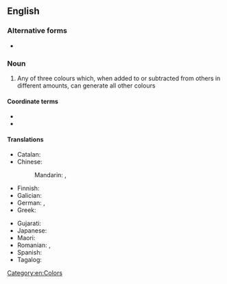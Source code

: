 {{see|primary color}}
==English==
{{wikipedia|primary color}}

===Alternative forms===
* {{alt|en|primary color||American spelling}}

===Noun===
{{en-noun}}

# {{lb|en|British spelling}} Any of three colours which, when added to or subtracted from others in different amounts, can generate all other colours
#: {{ux|en|Red, blue and green are additive '''primary colours'''.}}
#: {{ux|en|Magenta, yellow and cyan are subtractive '''primary colours'''.}}

====Coordinate terms====
* {{l|en|secondary colour}}
* {{l|en|tertiary colour}}

====Translations====
{{trans-top|any of three colours which can generate all other colours}}
* Catalan: {{t|ca|color primari|m}}
* Chinese:
*: Mandarin: {{t+|cmn|原色|tr=yuánsè|sc=Hani}}, {{t|cmn|基色|tr=jīsè}}
* Finnish: {{t+|fi|pääväri}}
* Galician: {{t|gl|cor primaria|f}}
* German: {{t+|de|Grundfarbe|f}}, {{t|de|Primärfarbe|f}}
* Greek: {{t|el|βασικό χρώμα|n|sc=Grek}}
{{trans-mid}}
* Gujarati: {{t|gu|મૂળ રંગ}}
* Japanese: {{t+|ja|原色|tr=げんしょく, genshoku}}
* Maori: {{t|mi|tae mātāmua}}
* Romanian: {{t|ro|culoare primară|f}}, {{t+|ro|culoare fundamentală|f}}
* Spanish: {{t|es|color primario|m}}
* Tagalog: {{t|tl|pangunahing kulay}}
{{trans-bottom}}

[[Category:en:Colors]]